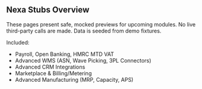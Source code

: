 ## Nexa Stubs Overview

These pages present safe, mocked previews for upcoming modules. No live third-party calls are made. Data is seeded from demo fixtures.

Included:
- Payroll, Open Banking, HMRC MTD VAT
- Advanced WMS (ASN, Wave Picking, 3PL Connectors)
- Advanced CRM Integrations
- Marketplace & Billing/Metering
- Advanced Manufacturing (MRP, Capacity, APS)



